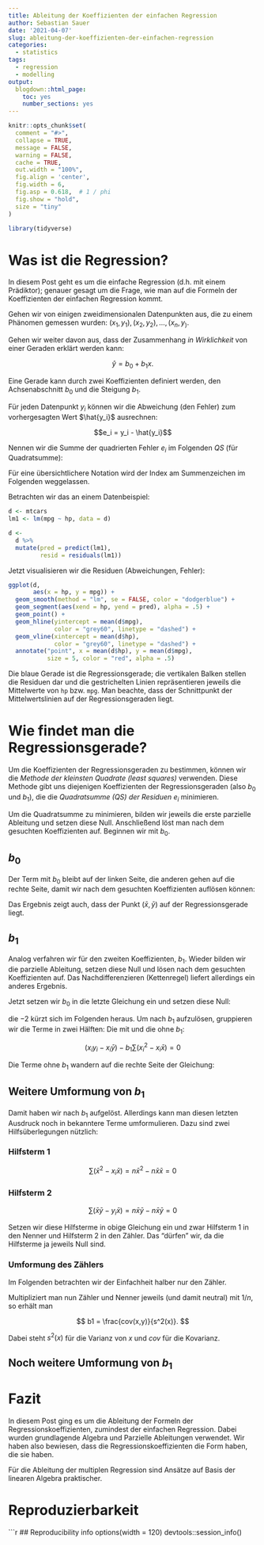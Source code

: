 ```yaml
---
title: Ableitung der Koeffizienten der einfachen Regression
author: Sebastian Sauer
date: '2021-04-07'
slug: ableitung-der-koeffizienten-der-einfachen-regression
categories:
  - statistics
tags:
  - regression
  - modelling
output:
  blogdown::html_page:
    toc: yes
    number_sections: yes
---
```




```r
knitr::opts_chunk$set(
  comment = "#>",
  collapse = TRUE,
  message = FALSE,
  warning = FALSE,
  cache = TRUE,
  out.width = "100%",
  fig.align = 'center',
  fig.width = 6,
  fig.asp = 0.618,  # 1 / phi
  fig.show = "hold",
  size = "tiny"
)
```


```r
library(tidyverse)
```



# Was ist die Regression?


In diesem Post geht es um die einfache Regression (d.h. mit einem Prädiktor); genauer gesagt um die Frage, wie man auf die Formeln der Koeffizienten der einfachen Regression kommt. 


Gehen wir von einigen zweidimensionalen Datenpunkten aus, die zu einem Phänomen gemessen wurden: ${(x_1, y_1), (x_2, y_2), \ldots, (x_n,y_)}$.

Gehen wir weiter davon aus, dass der Zusammenhang *in Wirklichkeit* von einer Geraden erklärt werden kann:

$$\hat{y}=b_0 + b_1x.$$

Eine Gerade kann durch zwei Koeffizienten definiert werden, den Achsenabschnitt $b_0$ und die Steigung $b_1$.

Für jeden Datenpunkt $y_i$ können wir die Abweichung (den Fehler) zum vorhergesagten Wert $\hat{y_i}$ ausrechnen:

$$e_i = y_i - \hat{y_i}$$

Nennen wir die Summe der quadrierten Fehler $e_i$ im Folgenden $QS$ (für Quadratsumme):



\begin{align*}
QS &= \sum_{i=1}^{n}e_i^2\\
QS &=  \sum_{i=1}^{n}(y_i - \hat{y_i})^2\\
QS &=  \sum_{i=1}^{n}(y_i - b_0 - b_1x_i)^2 
\end{align*}

Für eine übersichtlichere Notation wird der Index am Summenzeichen im Folgenden weggelassen.

Betrachten wir das an einem Datenbeispiel:

```r
d <- mtcars
lm1 <- lm(mpg ~ hp, data = d)

d <-
  d %>% 
  mutate(pred = predict(lm1),
         resid = residuals(lm1))

```

Jetzt visualisieren wir die Residuen (Abweichungen, Fehler):

```r
ggplot(d, 
       aes(x = hp, y = mpg)) +
  geom_smooth(method = "lm", se = FALSE, color = "dodgerblue") +
  geom_segment(aes(xend = hp, yend = pred), alpha = .5) +
  geom_point() +
  geom_hline(yintercept = mean(d$mpg), 
             color = "grey60", linetype = "dashed") +
  geom_vline(xintercept = mean(d$hp), 
             color = "grey60", linetype = "dashed") + 
  annotate("point", x = mean(d$hp), y = mean(d$mpg),
           size = 5, color = "red", alpha = .5)
```

Die blaue Gerade ist die Regressionsgerade; die vertikalen Balken stellen die Residuen dar und die gestrichelten Linien repräsentieren jeweils die Mittelwerte von `hp` bzw. `mpg`. Man beachte, dass der Schnittpunkt der Mittelwertslinien auf der Regressionsgeraden liegt.



# Wie findet man die Regressionsgerade?


Um die Koeffizienten der Regressionsgeraden zu bestimmen, können wir die *Methode der kleinsten Quadrate (least squares)* verwenden. Diese Methode gibt uns diejenigen Koeffizienten der Regressionsgeraden (also $b_0$ und $b_1$), die die *Quadratsumme (QS) der Residuen* $e_i$ minimieren.

Um die Quadratsumme zu minimieren, bilden wir jeweils die erste parzielle Ableitung und setzen diese Null. Anschließend löst man nach dem gesuchten Koeffizienten auf. Beginnen wir mit $b_0$.

## $b_0$

\begin{align*}
\frac{\partial QS}{\partial b_0} &= 2 \sum(y_i - b_0 - b_1x_i)(-1) \\
&= -2 \sum y_i + 2 \sum b_0 + 2 \sum b_1 x_i \\
&= 2(-\sum y_i + nb_0 + b1 \sum x_i) = 0 \\
&= -\sum y_i + nb_0 + b1 \sum x_i = 0
\end{align*}

Der Term mit $b_0$ bleibt auf der linken Seite, die anderen gehen auf die rechte Seite, damit wir nach dem gesuchten Koeffizienten auflösen können:

\begin{align*}
 n b_0&= \sum y_i - b_1 \sum x_i \\
b_0 &= \frac{\sum y_i - b_1 \sum x_i}{n} \\
&= n^{-1}\sum y_i - n^{-1}b_1 \sum x_i \\
&= \bar{y} - b_1 {x}
\end{align*}


Das Ergebnis zeigt auch, dass der Punkt $(\bar{x}, \bar{y})$ auf der Regressionsgerade liegt.


## $b_1$

Analog verfahren wir für den zweiten Koeffizienten, $b_1$. Wieder bilden wir die parzielle Ableitung, setzen diese Null und lösen nach dem gesuchten Koeffizienten auf. Das Nachdifferenzieren (Kettenregel) liefert allerdings ein anderes Ergebnis.

\begin{align*}
\frac{\partial QS}{\partial b_1} &= 2 \sum(y_i - b_0 - b_1x_i)(-x) \\
&=2(-\sum y_i x_i + b_0\sum x_i + b_1\sum x_i^2)\\
&=-2 \sum(x_iy_i - b_0x_i - b_1x_i^2) 
\end{align*}

Jetzt setzen wir $b_0$ in die letzte Gleichung ein und setzen diese Null:

\begin{align*}
&= -2 \sum(x_i y_i - (\bar{y} - b_1\bar{x})x_i - b_1x_i^2) \\
&= -2 \sum(x_iy_i - x_i\bar{y} + b_1 x_i \bar{x} - b_1x_i2) = 0 
\end{align*}

die $-2$ kürzt sich im Folgenden heraus. Um nach $b_1$ aufzulösen, gruppieren wir die Terme in zwei Hälften: Die mit und die ohne $b_1$:

$$
(x_i y_i - x_i\bar{y}) - b_1 \sum(x_i^2 - x_i \bar{x}) = 0
$$

Die Terme ohne $b_1$ wandern auf die rechte Seite der Gleichung:

\begin{align*}
b_1 \sum(x_i^2 - x_i \bar{x}) &= \sum(x_i y_i - x_i\bar{y}) \\
b_1 &= \frac{\sum x_i y_i - x_i \bar{y}}{\sum x_i^2 - x_i \bar{x}} = \\
&= \frac{x_i y_i  - n\bar{x} \bar{y}}{\sum x_i^2 - n \bar{x}\bar{x}}
\end{align*}


## Weitere Umformung von $b_1$

Damit haben wir nach $b_1$ aufgelöst. Allerdings kann man diesen letzten Ausdruck noch in bekanntere Terme umformulieren. Dazu sind zwei Hilfsüberlegungen nützlich:


### Hilfsterm 1

$$
\sum (\bar{x}^2 - x_i \bar{x}) = n\bar{x}^2 - n \bar{x} \bar{x} = 0
$$


### Hilfsterm 2

$$
\sum (\bar{x}\bar{y} - y_i \bar{x}) = n \bar{x} \bar{y} - n \bar{x} \bar{y} = 0
$$


Setzen wir diese Hilfsterme in obige Gleichung ein und zwar Hilfsterm 1 in den Nenner und Hilfsterm 2 in den Zähler. Das "dürfen" wir, da die Hilfsterme ja jeweils Null sind.


\begin{align*}
b_1 &= \frac{(\sum x_i y_i - x_i \bar{y}) + \sum (\bar{x}\bar{y} - y_i \bar{x})}{(\sum x_i^2 - x_i \bar{x}) + \sum (\bar{x}^2 - x_i \bar{x})}
\end{align*}


### Umformung des Zählers

Im Folgenden betrachten wir der Einfachheit halber nur den Zähler.

\begin{align*}
b_1 &= \sum x_i y_i - \sum x_i \bar{y} + \sum \bar{x} \bar{y} - \sum y_i \bar{x} \\
&= \sum(x_i y_i - x_i \bar{y} + \bar{x}\bar{y} - y_i \bar{x}) \\
&= \sum(x_i(y_i - \bar{y}) + \bar{x}(y_i - \bar{y})) \\
&= \sum \left( (x_i - \bar{x})(y_i - \bar{y}) \right)
\end{align*}

Multipliziert man nun Zähler und Nenner jeweils (und damit neutral) mit $1/n$, so erhält man

$$
b1 = \frac{cov(x,y)}{s^2(x)}.
$$

Dabei steht $s^2(x)$ für die Varianz von $x$ und $cov$ für die Kovarianz. 

## Noch weitere Umformung von $b_1$

\begin{align*}
b1 &= \frac{cov(x,y)}{s^2(x)} \\
&= \frac{cov(x,y)}{s^2(x)} \cdot \frac{s(y)}{s(y)} \\
&= \frac{cov(x,y)}{s(x)s(y)}  \cdot \frac{s(y)}{s(x)} \\
&= cor(x,y) \cdot \frac{s(y)}{s(x)}
\end{align*}


# Fazit


In diesem Post ging es um die Ableitung der Formeln der Regressionskoeffizienten, zumindest der einfachen Regression. Dabei wurden grundlagende Algebra und Parzielle Ableitungen verwendet. Wir haben also bewiesen, dass die Regressionskoeffizienten die Form haben, die sie haben.

Für die Ableitung der multiplen Regression sind Ansätze auf Basis der linearen Algebra praktischer.


# Reproduzierbarkeit

```r
## Reproducibility info
options(width = 120)
devtools::session_info()


